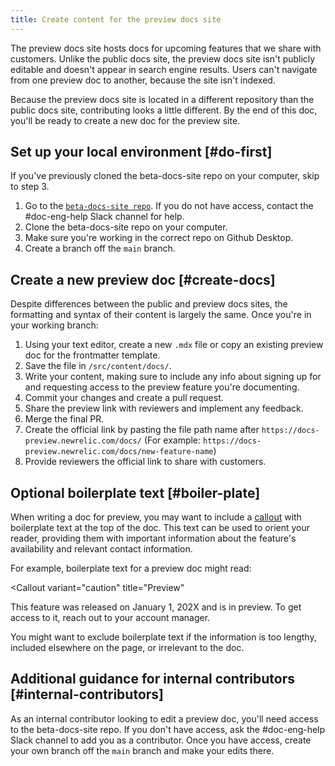 ```yaml
---
title: Create content for the preview docs site
---
```


The preview docs site hosts docs for upcoming features that we share with customers. Unlike the public docs site, the preview docs site isn't publicly editable and doesn't appear in search engine results. Users can't navigate from one preview doc to another, because the site isn't indexed.

Because the preview docs site is located in a different repository than the public docs site, contributing looks a little different. By the end of this doc, you'll be ready to create a new doc for the preview site.

## Set up your local environment [#do-first]

If you've previously cloned the beta-docs-site repo on your computer, skip to step 3.

1. Go to the [`beta-docs-site repo`](https://github.com/newrelic/beta-docs-site). If you do not have access, contact the #doc-eng-help Slack channel for help.
2. Clone the beta-docs-site repo on your computer.
3. Make sure you're working in the correct repo on Github Desktop.
4. Create a branch off the `main` branch.

## Create a new preview doc [#create-docs]

Despite differences between the public and preview docs sites, the formatting and syntax of their content is largely the same. Once you're in your working branch:

1. Using your text editor, create a new `.mdx` file or copy an existing preview doc for the frontmatter template.
2. Save the file in `/src/content/docs/`.
3. Write your content, making sure to include any info about signing up for and requesting access to the preview feature you're documenting.
4. Commit your changes and create a pull request.
5. Share the preview link with reviewers and implement any feedback.
6. Merge the final PR.
7. Create the official link by pasting the file path name after `https://docs-preview.newrelic.com/docs/` (For example: `https://docs-preview.newrelic.com/docs/new-feature-name`)
8. Provide reviewers the official link to share with customers.

## Optional boilerplate text [#boiler-plate]

When writing a doc for preview, you may want to include a [callout](/docs/style-guide/formatting/callouts/) with boilerplate text at the top of the doc. This text can be used to orient your reader, providing them with important information about the feature's availability and relevant contact information.

For example, boilerplate text for a preview doc might read:

<Callout
  variant="caution"
  title="Preview"
>
  This feature was released on January 1, 202X and is in preview. To get access to it, reach out to your account manager.
</Callout>

You might want to exclude boilerplate text if the information is too lengthy, included elsewhere on the page, or irrelevant to the doc.

## Additional guidance for internal contributors [#internal-contributors]

As an internal contributor looking to edit a preview doc, you'll need access to the beta-docs-site repo. If you don't have access, ask the #doc-eng-help Slack channel to add you as a contributor. Once you have access, create your own branch off the `main` branch and make your edits there.
